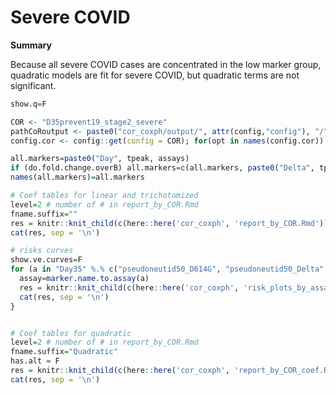 # Severe COVID

**Summary**

Because all severe COVID cases are concentrated in the low marker group, quadratic models are fit for severe COVID, but quadratic terms are not significant.


```r

show.q=F

COR <- "D35prevent19_stage2_severe"
pathCoRoutput <- paste0("cor_coxph/output/", attr(config,"config"), "/", COR)
config.cor <- config::get(config = COR); for(opt in names(config.cor)) eval(parse(text = paste0(names(config.cor[opt])," <- config.cor[[opt]]")))

all.markers=paste0("Day", tpeak, assays)
if (do.fold.change.overB) all.markers=c(all.markers, paste0("Delta", tpeak, "overB", assays))
names(all.markers)=all.markers

# Coef tables for linear and trichotomized
level=2 # number of # in report_by_COR.Rmd
fname.suffix=""
res = knitr::knit_child(c(here::here('cor_coxph', 'report_by_COR.Rmd')), quiet = TRUE)
cat(res, sep = '\n')

# risks curves
show.ve.curves=F
for (a in "Day35" %.% c("pseudoneutid50_D614G", "pseudoneutid50_Delta", "bindSpike_D614", "bindSpike_Delta1")) {
  assay=marker.name.to.assay(a)
  res = knitr::knit_child(c(here::here('cor_coxph', 'risk_plots_by_assays.Rmd')), quiet = TRUE)
  cat(res, sep = '\n')
}


# Coef tables for quadratic
level=2 # number of # in report_by_COR.Rmd
fname.suffix="Quadratic"
has.alt = F
res = knitr::knit_child(c(here::here('cor_coxph', 'report_by_COR_coef.Rmd')), quiet = TRUE)
cat(res, sep = '\n')


```
